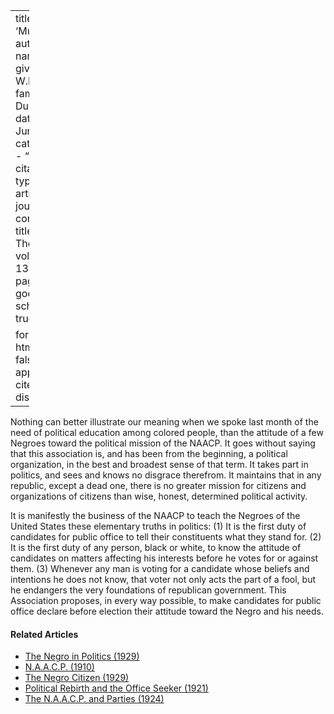 
---
title: 'Muddle'
author:
  - name:
      given: W.E.B.
      family: Du Bois
date: Jun. 1916
categories: 
  - ""
citation: 
  type: article-journal
  container-title: The Crisis
  volume: 13
  issue: 2
  page: 61
google-scholar: true

format:
  html:
    toc: false
    appendix-cite-as: display
---



Nothing can better illustrate our meaning when we spoke last month of the need of political education among colored people, than the attitude of a few Negroes toward the political mission of the NAACP. It goes without saying that this association is, and has been from the beginning, a political organization, in the best and broadest sense of that term. It takes part in politics, and sees and knows no disgrace therefrom. It maintains that in any republic, except a dead one, there is no greater mission for citizens and organizations of citizens than wise, honest, determined political activity. 

It is manifestly the business of the NAACP to teach the Negroes of the United States these elementary truths in politics: (1) It is the first duty of candidates for public office to tell their constituents what they stand for. (2) It is the first duty of any person, black or white, to know the attitude of candidates on matters affecting his interests before he votes for or against them. (3) Whenever any man is voting for a candidate whose beliefs and intentions he does not know, that voter not only acts the part of a fool, but he endangers the very foundations of republican government. This Association proposes, in every way possible, to make candidates for public office declare before election their attitude toward the Negro and his needs. 

<!-- Similar articles start here -->
<div  class="clear-wrap"></div>

#### Related Articles

* [The Negro in Politics (1929)](/Volumes/36/11/negro_in_politics.html)
* [N.A.A.C.P. (1910)](/Volumes/01/02/NAACP.html)
* [The Negro Citizen (1929)](/Volumes/36/05/negro_citizen.html)
* [Political Rebirth and the Office Seeker (1921)](/Volumes/21/03/political-rebirth.html)
* [The N.A.A.C.P. and Parties (1924)](/Volumes/28/05/naacp_and_parties.html)

<!-- Similar articles end here -->